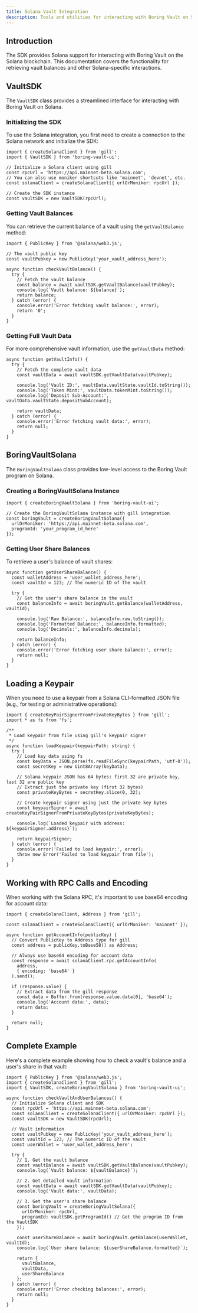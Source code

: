 ```yaml
---
title: Solana Vault Integration
description: Tools and utilities for interacting with Boring Vault on Solana
---
```


## Introduction

The SDK provides Solana support for interacting with Boring Vault on the Solana blockchain. This documentation covers the functionality for retrieving vault balances and other Solana-specific interactions.

## VaultSDK

The `VaultSDK` class provides a streamlined interface for interacting with Boring Vault on Solana. 

### Initializing the SDK

To use the Solana integration, you first need to create a connection to the Solana network and initialize the SDK:

```tsx
import { createSolanaClient } from 'gill';
import { VaultSDK } from 'boring-vault-ui';

// Initialize a Solana client using gill
const rpcUrl = 'https://api.mainnet-beta.solana.com';
// You can also use moniker shortcuts like 'mainnet', 'devnet', etc.
const solanaClient = createSolanaClient({ urlOrMoniker: rpcUrl });

// Create the SDK instance
const vaultSDK = new VaultSDK(rpcUrl);
```

### Getting Vault Balances

You can retrieve the current balance of a vault using the `getVaultBalance` method:

```tsx
import { PublicKey } from '@solana/web3.js';

// The vault public key
const vaultPubkey = new PublicKey('your_vault_address_here');

async function checkVaultBalance() {
  try {
    // Fetch the vault balance
    const balance = await vaultSDK.getVaultBalance(vaultPubkey);
    console.log(`Vault balance: ${balance}`);
    return balance;
  } catch (error) {
    console.error('Error fetching vault balance:', error);
    return '0';
  }
}
```

### Getting Full Vault Data

For more comprehensive vault information, use the `getVaultData` method:

```tsx
async function getVaultInfo() {
  try {
    // Fetch the complete vault data
    const vaultData = await vaultSDK.getVaultData(vaultPubkey);
    
    console.log('Vault ID:', vaultData.vaultState.vaultId.toString());
    console.log('Token Mint:', vaultData.tokenMint.toString());
    console.log('Deposit Sub-Account:', vaultData.vaultState.depositSubAccount);
    
    return vaultData;
  } catch (error) {
    console.error('Error fetching vault data:', error);
    return null;
  }
}
```

## BoringVaultSolana

The `BoringVaultSolana` class provides low-level access to the Boring Vault program on Solana.

### Creating a BoringVaultSolana Instance

```tsx
import { createBoringVaultSolana } from 'boring-vault-ui';

// Create the BoringVaultSolana instance with gill integration
const boringVault = createBoringVaultSolana({
  urlOrMoniker: 'https://api.mainnet-beta.solana.com',
  programId: 'your_program_id_here'
});
```

### Getting User Share Balances

To retrieve a user's balance of vault shares:

```tsx
async function getUserShareBalance() {
  const walletAddress = 'user_wallet_address_here';
  const vaultId = 123; // The numeric ID of the vault
  
  try {
    // Get the user's share balance in the vault
    const balanceInfo = await boringVault.getBalance(walletAddress, vaultId);
    
    console.log('Raw Balance:', balanceInfo.raw.toString());
    console.log('Formatted Balance:', balanceInfo.formatted);
    console.log('Decimals:', balanceInfo.decimals);
    
    return balanceInfo;
  } catch (error) {
    console.error('Error fetching user share balance:', error);
    return null;
  }
}
```

## Loading a Keypair

When you need to use a keypair from a Solana CLI-formatted JSON file (e.g., for testing or administrative operations):

```tsx
import { createKeyPairSignerFromPrivateKeyBytes } from 'gill';
import * as fs from 'fs';

/**
 * Load keypair from file using gill's keypair signer
 */
async function loadKeypair(keypairPath: string) {
  try {
    // Load key data using fs
    const keyData = JSON.parse(fs.readFileSync(keypairPath, 'utf-8'));
    const secretKey = new Uint8Array(keyData);
    
    // Solana keypair JSON has 64 bytes: first 32 are private key, last 32 are public key
    // Extract just the private key (first 32 bytes)
    const privateKeyBytes = secretKey.slice(0, 32);
    
    // Create keypair signer using just the private key bytes
    const keypairSigner = await createKeyPairSignerFromPrivateKeyBytes(privateKeyBytes);
    
    console.log(`Loaded keypair with address: ${keypairSigner.address}`);
    
    return keypairSigner;
  } catch (error) {
    console.error('Failed to load keypair:', error);
    throw new Error('Failed to load keypair from file');
  }
}
```

## Working with RPC Calls and Encoding

When working with the Solana RPC, it's important to use base64 encoding for account data:

```tsx
import { createSolanaClient, Address } from 'gill';

const solanaClient = createSolanaClient({ urlOrMoniker: 'mainnet' });

async function getAccountInfo(publicKey) {
  // Convert PublicKey to Address type for gill
  const address = publicKey.toBase58() as Address;
  
  // Always use base64 encoding for account data
  const response = await solanaClient.rpc.getAccountInfo(
    address,
    { encoding: 'base64' }
  ).send();
  
  if (response.value) {
    // Extract data from the gill response
    const data = Buffer.from(response.value.data[0], 'base64');
    console.log('Account data:', data);
    return data;
  }
  
  return null;
}
```

## Complete Example

Here's a complete example showing how to check a vault's balance and a user's share in that vault:

```tsx
import { PublicKey } from '@solana/web3.js';
import { createSolanaClient } from 'gill';
import { VaultSDK, createBoringVaultSolana } from 'boring-vault-ui';

async function checkVaultAndUserBalances() {
  // Initialize Solana client and SDK
  const rpcUrl = 'https://api.mainnet-beta.solana.com';
  const solanaClient = createSolanaClient({ urlOrMoniker: rpcUrl });
  const vaultSDK = new VaultSDK(rpcUrl);
  
  // Vault information
  const vaultPubkey = new PublicKey('your_vault_address_here');
  const vaultId = 123; // The numeric ID of the vault
  const userWallet = 'user_wallet_address_here';
  
  try {
    // 1. Get the vault balance
    const vaultBalance = await vaultSDK.getVaultBalance(vaultPubkey);
    console.log(`Vault balance: ${vaultBalance}`);
    
    // 2. Get detailed vault information
    const vaultData = await vaultSDK.getVaultData(vaultPubkey);
    console.log('Vault data:', vaultData);
    
    // 3. Get the user's share balance
    const boringVault = createBoringVaultSolana({
      urlOrMoniker: rpcUrl,
      programId: vaultSDK.getProgramId() // Get the program ID from the VaultSDK
    });
    
    const userShareBalance = await boringVault.getBalance(userWallet, vaultId);
    console.log(`User share balance: ${userShareBalance.formatted}`);
    
    return {
      vaultBalance,
      vaultData,
      userShareBalance
    };
  } catch (error) {
    console.error('Error checking balances:', error);
    return null;
  }
} 